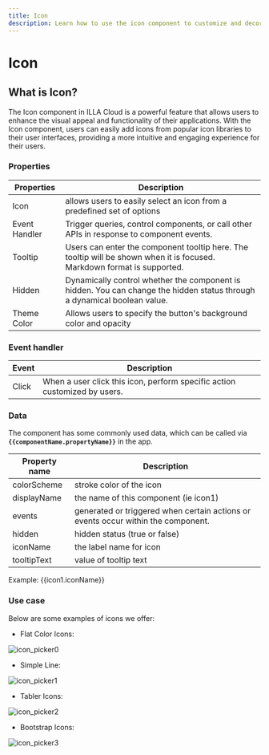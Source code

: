 ```yaml
---
title: Icon
description: Learn how to use the icon component to customize and decorate your app in ILLA Cloud.
---
```


# Icon

## What is Icon?

The Icon component in ILLA Cloud is a powerful feature that allows users to enhance the visual appeal and functionality of their applications. With the Icon component, users can easily add icons from popular icon libraries to their user interfaces, providing a more intuitive and engaging experience for their users.

### Properties

| Properties    | Description                                                                                                              |
| ------------- | ------------------------------------------------------------------------------------------------------------------------ |
| Icon          | allows users to easily select an icon from a predefined set of options                                                   |
| Event Handler | Trigger queries, control components, or call other APIs in response to component events.                                 |
| Tooltip       | Users can enter the component tooltip here. The tooltip will be shown when it is focused. Markdown format is supported.  |
| Hidden        | Dynamically control whether the component is hidden. You can change the hidden status through a dynamical boolean value. |
| Theme Color   | Allows users to specify the button's background color and opacity                                                        |

### Event handler

| Event | Description                                                               |
| ----- | ------------------------------------------------------------------------- |
| Click | When a user click this icon, perform specific action customized by users. |

### Data

The component has some commonly used data, which can be called via **`{{componentName.propertyName}}`** in the app.

| Property name | Description                                                                       |
| ------------- | --------------------------------------------------------------------------------- |
| colorScheme   | stroke color of the icon                                                          |
| displayName   | the name of this component (ie icon1)                                             |
| events        | generated or triggered when certain actions or events occur within the component. |
| hidden        | hidden status (true or false)                                                     |
| iconName      | the label name for icon                                                           |
| tooltipText   | value of tooltip text                                                             |

Example: {{icon1.iconName}}

### Use case

Below are some examples of icons we offer:

-   Flat Color Icons:

![icon_picker0](https://cdn.illacloud.com/official-website/img/official-site/components/icon_picker0.jpg)

-   Simple Line:

![icon_picker1](https://cdn.illacloud.com/official-website/img/official-site/components/icon_picker1.jpg)

-   Tabler Icons:

![icon_picker2](https://cdn.illacloud.com/official-website/img/official-site/components/icon_picker2.jpg)

-   Bootstrap Icons:

![icon_picker3](https://cdn.illacloud.com/official-website/img/official-site/components/icon_picker3.jpg)
